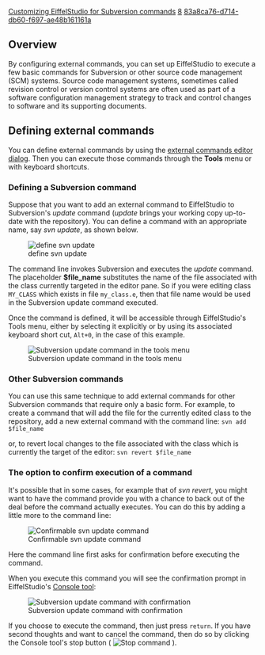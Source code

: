[[Property:title|Customizing EiffelStudio for Subversion commands]]
[[Property:weight|8]]
[[Property:uuid|83a8ca76-d714-db60-f697-ae48b161161a]]
{{underconstruction}}


==Overview==

By configuring external commands, you can set up EiffelStudio to execute a few basic commands for Subversion or other source code management (SCM) systems. Source code management systems, sometimes called revision control or version control systems are often used as part of a software configuration management strategy to track and control changes to software and its supporting documents. 


==Defining external commands==

You can define external commands by using the [[External commands editor dialog|external commands editor dialog]]. Then you can execute those commands through the '''Tools''' menu or with keyboard shortcuts.


===Defining a Subversion command===

Suppose that you want to add an external command to EiffelStudio to Subversion's ''update'' command (''update'' brings your working copy up-to-date with the repository). You can define a command with an appropriate name, say ''svn update'', as shown below. 


[[Image:subversion-update-command-01|define svn update]]


The command line invokes Subversion and executes the ''update'' command. The placeholder '''$file_name''' substitutes the name of the file associated with the class currently targeted in the editor pane. So if you were editing class <code>MY_CLASS</code> which exists in file <code>my_class.e</code>, then that file name would be used in the Subversion update command executed.

Once the command is defined, it will be accessible through EiffelStudio's Tools menu, either by selecting it explicitly or by using its associated keyboard short cut, <code>Alt+0</code>, in the case of this example. 


[[Image:subversion-update-in-tools-menu|Subversion update command in the tools menu]]


===Other Subversion commands===

You can use this same technique to add external commands for other Subversion commands that require only a basic form. For example, to create a command that will add the file for the currently edited class to the repository, add a new external command with the command line:
<code lang="text">
svn add $file_name
</code>

or, to revert local changes to the file associated with the class which is currently the target of the editor:
<code lang="text">
svn revert $file_name
</code>

===The option to confirm execution of a command===

It's possible that in some cases, for example that of ''svn revert'', you might want to have the command provide you with a chance to back out of the deal before the command actually executes. You can do this by adding a little more to the command line:


[[Image:subversion-update-command-02|Confirmable svn update command]]


Here the command line first asks for confirmation before executing the command. 

When you execute this command you will see the confirmation prompt in EiffelStudio's [[Console tool|Console tool]]: 


[[Image:subversion-update-console-tool|Subversion update command with confirmation]]


If you choose to execute the command, then just press <code>return</code>. If you have second thoughts and want to cancel the command, then do so by clicking the Console tool's stop button ( [[Image:metrics-tool--debug-stop-icon|Stop command]] ).




